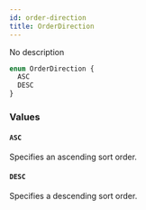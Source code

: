 ```yaml
---
id: order-direction
title: OrderDirection
---
```



No description

```graphql
enum OrderDirection {
  ASC
  DESC
}
```


### Values

#### `ASC` 

Specifies an ascending sort order.


#### `DESC` 

Specifies a descending sort order.




